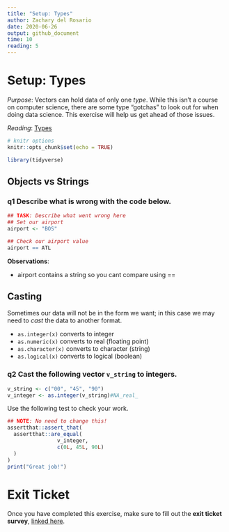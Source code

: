 ```yaml
---
title: "Setup: Types"
author: Zachary del Rosario
date: 2020-06-26
output: github_document
time: 10
reading: 5
---
```


# Setup: Types

*Purpose*: Vectors can hold data of only one *type*. While this isn't a course on computer science, there are some type "gotchas" to look out for when doing data science. This exercise will help us get ahead of those issues.

*Reading*: [Types](https://rstudio.cloud/learn/primers/1.2)

```r
# knitr options
knitr::opts_chunk$set(echo = TRUE)
```

```r
library(tidyverse)

```

## Objects vs Strings

<!-- -------------------------------------------------- -->

### **q1** Describe what is wrong with the code below.

```r
## TASK: Describe what went wrong here
## Set our airport
airport <- "BOS"

## Check our airport value
airport == ATL
```

**Observations**:

-   airport contains a string so you cant compare using ==

## Casting

<!-- -------------------------------------------------- -->

Sometimes our data will not be in the form we want; in this case we may need to *cast* the data to another format.

-   `as.integer(x)` converts to integer
-   `as.numeric(x)` converts to real (floating point)
-   `as.character(x)` converts to character (string)
-   `as.logical(x)` converts to logical (boolean)

### **q2** Cast the following vector `v_string` to integers.

```r
v_string <- c("00", "45", "90")
v_integer <- as.integer(v_string)#NA_real_
```

Use the following test to check your work.

```r
## NOTE: No need to change this!
assertthat::assert_that(
  assertthat::are_equal(
                v_integer,
                c(0L, 45L, 90L)
  )
)
print("Great job!")
```

<!-- include-exit-ticket -->

# Exit Ticket

<!-- -------------------------------------------------- -->

Once you have completed this exercise, make sure to fill out the **exit ticket survey**, [linked here](https://docs.google.com/forms/d/e/1FAIpQLSeuq2LFIwWcm05e8-JU84A3irdEL7JkXhMq5Xtoalib36LFHw/viewform?usp=pp_url&entry.693978880=e-setup06-types-assignment.Rmd).
